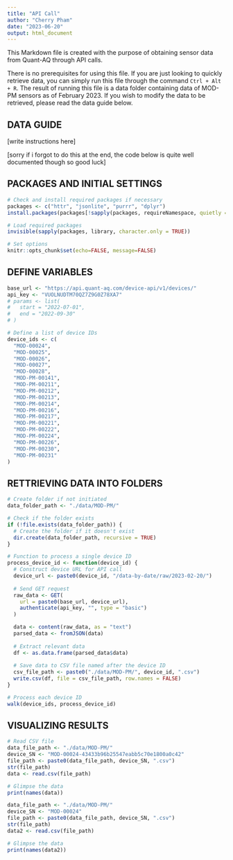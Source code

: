 ```yaml
---
title: "API Call"
author: "Cherry Pham"
date: "2023-06-20"
output: html_document
---
```


This Markdown file is created with the purpose of obtaining sensor data from Quant-AQ through API calls.

There is no prerequisites for using this file. If you are just looking to quickly retrieve data, you can simply run this file through the command `Ctrl + Alt + R`. The result of running this file is a data folder containing data of MOD-PM sensors as of February 2023. If you wish to modify the data to be retrieved, please read the data guide below.

## DATA GUIDE

[write instructions here]

[sorry if i forgot to do this at the end, the code below is quite well documented though so good luck]

## PACKAGES AND INITIAL SETTINGS

```r
# Check and install required packages if necessary
packages <- c("httr", "jsonlite", "purrr", "dplyr")
install.packages(packages[!sapply(packages, requireNamespace, quietly = TRUE)])

# Load required packages
invisible(sapply(packages, library, character.only = TRUE))

# Set options
knitr::opts_chunk$set(echo=FALSE, message=FALSE)
```

## DEFINE VARIABLES

```r
base_url <- "https://api.quant-aq.com/device-api/v1/devices/"
api_key <- "VUOLNUDTM70QZ7Z9G0Z78XA7"
# params <- list(
#   start = "2022-07-01",
#   end = "2022-09-30"
# )

# Define a list of device IDs
device_ids <- c(
  "MOD-00024",
  "MOD-00025",
  "MOD-00026",
  "MOD-00027",
  "MOD-00028",
  "MOD-PM-00141",
  "MOD-PM-00211",
  "MOD-PM-00212",
  "MOD-PM-00213",
  "MOD-PM-00214",
  "MOD-PM-00216",
  "MOD-PM-00217",
  "MOD-PM-00221",
  "MOD-PM-00222",
  "MOD-PM-00224",
  "MOD-PM-00226",
  "MOD-PM-00230",
  "MOD-PM-00231"
)
```

## RETTRIEVING DATA INTO FOLDERS

```r
# Create folder if not initiated
data_folder_path <- "./data/MOD-PM/"

# Check if the folder exists
if (!file.exists(data_folder_path)) {
  # Create the folder if it doesn't exist
  dir.create(data_folder_path, recursive = TRUE)
}

# Function to process a single device ID
process_device_id <- function(device_id) {
  # Construct device URL for API call
  device_url <- paste0(device_id, "/data-by-date/raw/2023-02-20/")
  
  # Send GET request
  raw_data <- GET(
    url = paste0(base_url, device_url),
    authenticate(api_key, "", type = "basic")
  )

  data <- content(raw_data, as = "text")
  parsed_data <- fromJSON(data)
  
  # Extract relevant data
  df <- as.data.frame(parsed_data$data)
  
  # Save data to CSV file named after the device ID
  csv_file_path <- paste0("./data/MOD-PM/", device_id, ".csv")
  write.csv(df, file = csv_file_path, row.names = FALSE)
}

# Process each device ID
walk(device_ids, process_device_id)
```

## VISUALIZING RESULTS

```r
# Read CSV file
data_file_path <- "./data/MOD-PM/"
device_SN <- "MOD-00024-43433b96b25547eabb5c70e1800a0c42"
file_path <- paste0(data_file_path, device_SN, ".csv")
str(file_path)
data <- read.csv(file_path)

# Glimpse the data
print(names(data))

data_file_path <- "./data/MOD-PM/"
device_SN <- "MOD-00024"
file_path <- paste0(data_file_path, device_SN, ".csv")
str(file_path)
data2 <- read.csv(file_path)

# Glimpse the data
print(names(data2))
```

